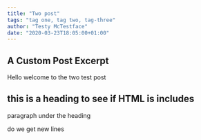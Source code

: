 ```yaml
---
title: "Two post"
tags: "tag one, tag two, tag-three"
author: "Testy McTestface"
date: "2020-03-23T18:05:00+01:00"
---
```

A Custom Post Excerpt
---

Hello welcome to the two test post

## this is a heading to see if HTML is includes

paragraph under the heading

do we get new lines
